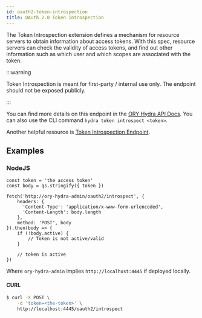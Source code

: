```yaml
---
id: oauth2-token-introspection
title: OAuth 2.0 Token Introspection
---
```


The Token Introspection extension defines a mechanism for resource servers to
obtain information about access tokens. With this spec, resource servers can
check the validity of access tokens, and find out other information such as
which user and which scopes are associated with the token.

:::warning

Token Introspection is meant for first-party / internal use only. The endpoint
should not be exposed publicly.

:::

You can find more details on this endpoint in the
[ORY Hydra API Docs](https://www.ory.sh/hydra/docs/reference/api). You can also
use the CLI command `hydra token introspect <token>`.

Another helpful resource is
[Token Introspection Endpoint](https://www.oauth.com/oauth2-servers/token-introspection-endpoint/).

## Examples

### NodeJS

```
const token = 'the access token'
const body = qs.stringify({ token })

fetch('http://ory-hydra-admin/oauth2/introspect', {
    headers: {
      'Content-Type': 'application/x-www-form-urlencoded',
      'Content-Length': body.length
    },
    method: 'POST', body
}).then(body => {
    if (!body.active) {
        // Token is not active/valid
    }

    // token is active
})
```

Where `ory-hydra-admin` implies `http://localhost:4445` if deployed locally.

#### CURL

```bash
$ curl -X POST \
    -d 'token=<the-token>' \
    http://localhost:4445/oauth2/introspect
```
